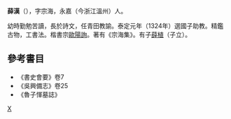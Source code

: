 '''薛漢'''（{{bd|?||?||}}），字宗海，永嘉（今浙江溫州）人。

幼時勤勉苦讀，長於詩文，任青田教諭。泰定元年（1324年）選國子助教。精鑑古物，工書法。楷書宗[[歐陽詢|歐陽詢]]。著有《宗海集》。有子[[薛植|薛植]]（子立）。

==參考書目==
* 《書史會要》卷7
* 《吳興備志》卷25
* 《魯子惲墓誌》

[[Category:元朝書法家|X]]